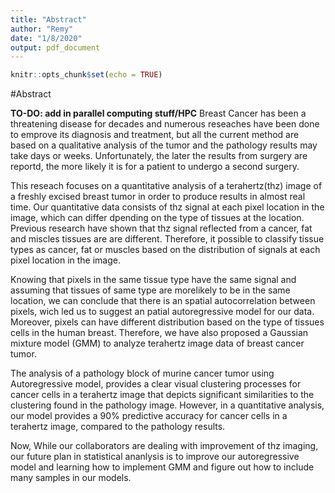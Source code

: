 ```yaml
---
title: "Abstract"
author: "Remy"
date: "1/8/2020"
output: pdf_document
---
```


```r
knitr::opts_chunk$set(echo = TRUE)
```

#Abstract

**TO-DO: add in parallel computing stuff/HPC** 
Breast Cancer has been a threatening disease for decades and numerous reseaches have been done to emprove its diagnosis and treatment, but all the current method are based on a qualitative analysis of the tumor and the pathology results may take days or weeks. Unfortunately, the later the results from surgery are reportd, the more likely it is for a patient to undergo a second surgery.

This reseach focuses on a quantitative analysis of a terahertz(thz) image of a freshly excised breast tumor in order to produce results in almost real time.
Our quantitative data consists of thz signal at each pixel location in the image, which can differ dpending on the type of tissues at the location. Previous research have shown that thz signal reflected from a cancer, fat and miscles tissues are are different. Therefore, it possible to classify tissue types as cancer, fat or muscles based on the distribution of signals at each pixel location in the image.

Knowing that pixels in the same tissue type have the same signal and assuming that tissues of same type are morelikely to be in the same location, we can conclude that there is an spatial autocorrelation between pixels, wich led us to suggest an patial autoregressive model for our data. Moreover, pixels can have different distribution based on the type of tissues cells in the human breast. Therefore, we have also proposed a Gaussian mixture model (GMM) to analyze terahertz image data of breast cancer tumor.

The analysis of a pathology block of murine cancer tumor using Autoregressive model, provides a clear visual clustering processes for cancer cells in a terahertz image that depicts significant similarities to the clustering found in the pathology image. However, in a quantitative analysis, our model provides a 90% predictive accuracy for cancer cells in a terahertz image, compared to the pathology results. 

Now, While our collaborators are dealing with improvement of thz imaging, our future plan in statistical ananlysis is to improve our autoregressive model and learning how to implement GMM and figure out how to include many samples in our models.


